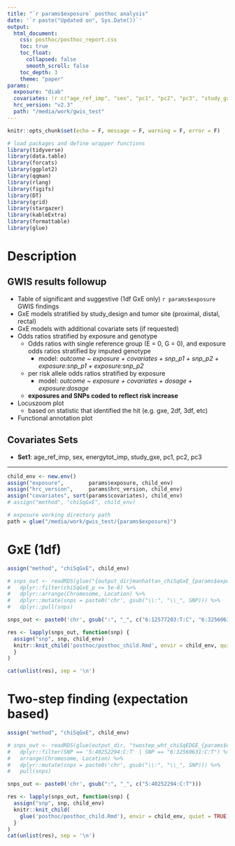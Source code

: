 ```yaml
---
title: "`r params$exposure` posthoc analysis"
date: '`r paste("Updated on", Sys.Date())`'
output: 
  html_document:
    css: posthoc/posthoc_report.css
    toc: true
    toc_float:
      collapsed: false
      smooth_scroll: false
    toc_depth: 3
    theme: "paper"
params:
  exposure: "diab"
  covariates: !r c("age_ref_imp", "sex", "pc1", "pc2", "pc3", "study_gxe")
  hrc_version: "v2.3"
  path: "/media/work/gwis_test"
---
```


  
```r
knitr::opts_chunk$set(echo = F, message = F, warning = F, error = F)

# load packages and define wrapper functions
library(tidyverse)
library(data.table)
library(forcats)
library(ggplot2)
library(qqman)
library(rlang)
library(figifs)
library(DT)
library(grid)
library(stargazer)
library(kableExtra)
library(formattable)
library(glue)
```

# Description

## GWIS results followup
- Table of significant and suggestive (1df GxE only) ```r params$exposure``` GWIS findings  
<!-- - Plots of predicted logodds stratified by exposure and genotype () -->
<!--   - *outcome ~ snp_dose:exposure + covariates*   -->
<!--   - assumes mean values for adjustment covariates    -->
- GxE models stratified by study_design and tumor site (proximal, distal, rectal)  
- GxE models with additional covariate sets (if requested)  
- Odds ratios stratified by exposure and genotype  
  <!-- - model of the form *outcome ~ exposure + covariates + snp_p1 + snp_p2 + exposure:covariates + exposure:snp_p1 + exposure:snp_p2* -->
  - Odds ratios with single reference group (E = 0, G = 0), and exposure odds ratios stratified by imputed genotype  
    - model: *outcome ~ exposure + covariates + snp_p1 + snp_p2 + exposure:snp_p1 + exposure:snp_p2*  
  - per risk allele odds ratios stratified by exposure
    - model:  *outcome ~ exposure + covariates + dosage + exposure:dosage*  
  - **exposures and SNPs coded to reflect risk increase**  
- Locuszoom plot  
  - based on statistic that identified the hit (e.g. gxe, 2df, 3df, etc)
- Functional annotation plot  

## Covariates Sets
- **Set1**: age_ref_imp, sex, energytot_imp, study_gxe, pc1, pc2, pc3

------

<!-- # SNP information -->
<!-- ```{r} -->
<!-- child_env <- new.env() -->
<!-- assign("exposure", params$exposure, child_env) -->
<!-- ``` -->

<!-- ```{r} -->
<!-- include_methods <- c("manhattan_chiSqGxE_aspirin_clump_df",  -->
<!--                      "twostep_wht_chiSqG_aspirin_expectation_hybrid_df") -->

<!-- x <- readRDS(glue("/media/work/gwis/posthoc/{child_env$exposure}/gwis_sig_results_input_{child_env$exposure}.rds")) %>% -->
<!--   dplyr::mutate(SNP = paste0("chr", gsub("\\:", "_", SNP)), -->
<!--                 AAF = round(GxESet_AltAlleleFreq, 3), -->
<!--                 Rsq = round(GxESet_Rsq, 3)) %>% -->
<!--   dplyr::filter(method %in% include_methods) %>%  -->
<!--   dplyr::rename(Chr = Chromosome, -->
<!--                 BP = Location) %>% -->
<!--   arrange(method, Chr, BP) %>% -->
<!--   dplyr::select(SNP, Chr, BP, method, AAF, Rsq) -->

<!-- kable(x, caption = "Significant GxE SNPs", escape = F) %>% -->
<!--   kable_styling("striped", full_width = F, position = 'center') -->
<!-- ``` -->

<!-- define variables -->
```r
child_env <- new.env()
assign("exposure",        params$exposure, child_env)
assign("hrc_version",     params$hrc_version, child_env)
assign("covariates", sort(params$covariates), child_env)
# assign("method", "chiSqGxE", child_env)

# exposure working directory path
path = glue("/media/work/gwis_test/{params$exposure}")
```




# GxE (1df)
```r
assign("method", "chiSqGxE", child_env)

# snps_out <- readRDS(glue("{output_dir}manhattan_chiSqGxE_{params$exposure}_clump_df.rds")) %>%
#   dplyr::filter(chiSqGxE_p <= 5e-8) %>%
#   dplyr::arrange(Chromosome, Location) %>%
#   dplyr::mutate(snps = paste0('chr', gsub("\\:", "\\_", SNP))) %>%
#   dplyr::pull(snps)

snps_out <- paste0('chr', gsub(":", "_", c("6:12577203:T:C", "6:32560631:C:T")))

res <- lapply(snps_out, function(snp) {
  assign("snp", snp, child_env)
  knitr::knit_child('posthoc/posthoc_child.Rmd', envir = child_env, quiet = TRUE)
  }
)

cat(unlist(res), sep = '\n')
```


<!-- # Suggestive GxE findings -->
<!-- ```{r} -->
<!-- child_env <- new.env() -->
<!-- assign("exposure", params$exposure, child_env) -->
<!-- assign("method", "chiSqGxE", child_env) -->
<!-- assign("covariates", sort(covariates_set1), child_env) -->
<!-- ``` -->

<!-- ```{r, results = 'asis'} -->
<!-- snps_out <- readRDS(glue("{output_dir}manhattan_chiSqGxE_{params$exposure}_clump_df.rds")) %>% -->
<!--   dplyr::arrange(Chromosome, Location) %>% -->
<!--   dplyr::mutate(snps = paste0('chr', gsub("\\:", "\\_", SNP))) %>% -->
<!--   dplyr::pull(snps) -->


<!-- res <- lapply(snps_out, function(snp) { -->
<!--   assign("snp", snp, child_env) -->
<!--   knitr::knit_child('posthoc_child.Rmd', envir = child_env, quiet = TRUE) -->
<!--   } -->
<!-- ) -->

<!-- cat(unlist(res), sep = '\n') -->
<!-- ``` -->





# Two-step finding (expectation based)
```r

assign("method", "chiSqGxE", child_env)

# snps_out <- readRDS(glue(output_dir, "twostep_wht_chiSqEDGE_{params$exposure}_expectation_hybrid_df.rds")) %>%
#   dplyr::filter(SNP == '5:40252294:C:T' | SNP == "6:32560631:C:T") %>%
#   arrange(Chromosome, Location) %>%
#   dplyr::mutate(snps = paste0('chr', gsub("\\:", "\\_", SNP))) %>%
#   pull(snps)

snps_out <- paste0('chr', gsub(":", "_", c("5:40252294:C:T")))

res <- lapply(snps_out, function(snp) {
  assign("snp", snp, child_env)
  knitr::knit_child(
    glue('posthoc/posthoc_child.Rmd'), envir = child_env, quiet = TRUE)
  }
)
cat(unlist(res), sep = '\n')
```



